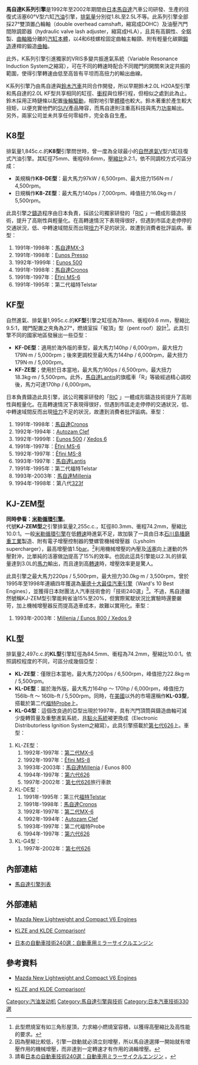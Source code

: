 {{noteTA
|T=zh-hans:马自达K系列发动机;zh-hk:萬事得K系列引擎;zh-tw:馬自達K系列引擎;
|1=zh-hans:马自达;zh-hk:萬事得;zh-tw:馬自達;
}}

'''馬自達K系列引擎'''是1992年至2002年期間由[[日本|日本]][[馬自達|馬自達]]汽車公司研發、生產的往復式活塞60°V型六缸[[汽油|汽油]]引擎，[[排氣量|排氣量]]分別從1.8L至2.5L不等。此系列引擎全部採27°雙頂置凸輪軸（double overhead camshaft，縮寫成DOHC）及油壓汽門間隙調節器（hydraulic valve lash adjuster，縮寫成HLA），且具有高鋼性、全鋁製、[[曲軸箱|曲軸箱]]分離的[[汽缸本體|汽缸本體]]，以4和6枝螺栓固定曲軸主軸頸、附有輕量化碳鋼[[鍛造|鍛造]]連桿的鍛造[[曲軸|曲軸]]。

此外，K系列引擎引進獨家的VRIS多變共振進氣系統（Variable Resonance Induction System之縮寫），可在不同的轉速時配合不同閥門的開關來決定共振的範圍，使得引擎轉速由低至高皆有平坦而高扭力的輸出曲線。

K系列引擎乃由馬自達與[[鈴木公司|鈴木汽車]]共同合作開發，所以早期鈴木2.0L H20A型引擎和馬自達的2.0L KF型共享相同的缸徑、[[衝程|衝程]]與位移行程，但相似之處到此為止。鈴木採用正時鏈條以配置[[後輪驅動|後輪驅動]]，相對地引擎[[體積|體積]]也較大。鈴木著重於產生較大扭矩，以便充實他們的[[运动型多用途车|SUV]]產品陣容，而馬自達則注重高科技與馬力[[功率|功率]]輸出。另外，兩家公司並未共享任何零組件，完全各自生產。

== K8型 ==
排氣量1,845c.c.的'''K8型'''引擎問世時，曾一度為全球最小的[[自然进气发动机|自然進氣]]V型六缸往復式汽油引擎。其缸徑75mm、衝程69.6mm，[[壓縮比|壓縮比]]9.2:1，依不同調校方式可區分成：
* 美規稱作'''K8-DE型'''：最大馬力97kW / 6,500rpm、最大扭力156N·m / 4,500rpm。
* 日規稱作'''K8-ZE型'''：最大馬力140ps / 7,000rpm、峰值扭力16.0kg·m / 5,500rpm。

此具引擎之[[鑄造|鑄造]]程序由日本{{link-ja|Ryobi公司|リョービ}}負責，採該公司獨家研發的「[http://www.ryobi-group.co.jp/projects/diecasting/guide04.html RIC] {{Wayback|url=http://www.ryobi-group.co.jp/projects/diecasting/guide04.html |date=20210119000321 }}」一體成形鑄造技術，提升了高剛性與輕量化。在高轉速情況下表現得很好，但遇到市區走走停停的交通狀況，低、中轉速域間反而出現[[扭力|扭力]]不足的狀況，故遭到消費者批評詬病。車型：
# 1991年-1998年：[[馬自達MX-3|馬自達MX-3]]
# 1991年-1998年：[[Eunos_Presso|Eunos Presso]]
# 1992年-1999年：[[Eunos_500|Eunos 500]]
# 1991年-1998年：[[馬自達Cronos|馬自達Cronos]]
# 1991年-1997年：[[Ẽfini_MS-6|Ẽfini MS-6]]
# 1991年-1995年：第二代福特Telstar

== KF型 ==
自然進氣、排氣量1,995c.c.的'''KF型'''引擎之缸徑為78mm、衝程69.6 mm，壓縮比9.5:1，閥門配置之夾角為27°，燃燒室採「稄頂」型（pent roof）設計<ref>此型燃燒室有如三角形屋頂，力求縮小燃燒室容積，以獲得高壓縮比及高性能的要求。</ref>。此具引擎不同的國家地區發展出一些亞型：
* '''KF-DE型'''：適用於海外版的車型，最大馬力140hp / 6,000rpm，最大扭力179N·m / 5,000rpm；後來更調校至最大馬力144hp / 6,000rpm，最大扭力179N·m / 5,000rpm。
* '''KF-ZE型'''；使用於日本當地，最大馬力160ps / 6,500rpm，最大扭力18.3kg·m / 5,500rpm。此外，[[馬自達Lantis|馬自達Lantis]]的旗艦車「R」等級經過精心調校後，馬力可達170hp / 6,000rpm。

日本{{link-ja|Ryobi公司|リョービ}}負責鑄造此具引擎，該公司獨家研發的「[http://www.ryobi-group.co.jp/projects/diecasting/guide04.html RIC] {{Wayback|url=http://www.ryobi-group.co.jp/projects/diecasting/guide04.html |date=20210119000321 }}」一體成形鑄造技術提升了高剛性與輕量化。在高轉速情況下表現得很好，但遇到市區走走停停的交通狀況，低、中轉速域間反而出現[[扭力|扭力]]不足的狀況，故遭到消費者批評詬病。車型：
# 1991年-1998年：[[馬自達Cronos|馬自達Cronos]]
# 1992年-1994年：[[Autozam_Clef|Autozam Clef]]
# 1992年-1999年：[[Eunos_500|Eunos 500]] / [[馬自達Xedos|Xedos 6]]
# 1991年-1997年：[[Ẽfini_MS-6|Ẽfini MS-6]]
# 1992年-1997年：[[Ẽfini_MS-8|Ẽfini MS-8]]
# 1993年-1997年：[[馬自達Lantis|馬自達Lantis]]
# 1991年-1995年：第二代福特Telstar
# 1993年-2003年：[[馬自達Millenia|馬自達Millenia]]
# 1994年-1998年：第八代[[馬自達323#323f_/_Lantis_/_323_Astina|323f]]

== KJ-ZEM型 ==
'''同時參看：[[米勒循環引擎|米勒循環引擎]]'''。<br>
代號'''KJ-ZEM型'''之引擎排氣量2,255c.c.，缸徑80.3mm、衝程74.2mm，壓縮比10.0:1。一般[[米勒循環引擎|米勒循環引擎]]在低[[每分鐘轉速|轉速]]時進氣不足，故加裝了一具由日本[[IHI|石川島播磨重工業]]製造、附有電子增壓控制器的雙螺管機械增壓器（Lysholm supercharger），最高增壓值1.5[[巴|bar]]。<ref>因為壓縮比較低，引擎一啟動就必須立刻增壓，所以馬自達選擇一開始就有增壓作用的機械增壓，而非達到一定轉速才有作用的渦輪增壓。</ref>利用機械增壓的內壓及[[活塞|活塞]]向上運動的外壓對沖，比單純的活塞做[[功|功]]提高了15%的效率。也因此這具引擎能以2.3L的排氣量達到3.0L的[[馬力|馬力]]輸出，而且達到高[[每分鐘轉速|轉速]]時，增壓效率更是驚人。

此具引擎之最大馬力220ps / 5,500rpm，最大扭力30.0kg·m / 3,500rpm，曾於1995年至1998年連續四年獲選為[[華德十大最佳汽車引擎|華德十大最佳汽車引擎]]（Ward's 10 Best Engines），並獲得日本財團法人汽車技術會的「技術240選」<ref>請看{{ja}}[http://www.jsae.or.jp/autotech/data/9-14.html 日本の自動車技術240選：自動車用ミラーサイクルエンジン] {{Wayback|url=http://www.jsae.or.jp/autotech/data/9-14.html |date=20130310183036 }}。</ref>。不過，馬自達雖然號稱KJ-ZEM型引擎能夠省油15%至20%，但實際駕駛狀況比實驗時還要嚴苛，加上機械增壓器反而提高造車成本，故難以實用化。車型：
# 1993年-2003年：[[馬自達Millenia|Millenia / Eunos 800 / Xedos 9]]

== KL型 ==
排氣量2,497c.c.的'''KL型'''引擎缸徑為84.5mm、衝程為74.2mm，壓縮比10.0:1。依照調校程度的不同，可區分成幾個亞型：
* '''KL-ZE型'''：僅限日本當地，最大馬力200ps / 6,500rpm，峰值扭力22.8kg·m / 5,500rpm。
* '''KL-DE型'''：屬於海外版，最大馬力164hp ～ 170hp / 6,000rpm，峰值扭力156lb-ft ～ 160lb-ft / 5,500rpm。同時，在[[美國|美國]]以外的市場還稱作'''KL-03型'''，搭載於第二代[[福特Probe|福特Probe]]上。
* '''KL-G4型'''：這個改良過的亞型出現於1997年，具有汽門頂筒與鑄造曲軸可減少旋轉質量及重整進氣系統，且[[點火系統|點火系統]]被更換成{{link-en|福特EDIS電子點火系統|Ford EDIS}}（Electronic Distributorless Ignition System之縮寫）。此具引擎搭載於[[馬自達626#第七代（GF/GW系　1997年-2002年）|第七代626]]上。車型：
# KL-ZE型：
## 1992年-1997年：[[馬自達MX-6#第二代（1992年至1997年）|第二代MX-6]]
## 1992年-1997年：[[Ẽfini_MS-8|Ẽfini MS-8]]
## 1993年-2003年：[[馬自達Millenia|馬自達Millenia]] / Eunos 800
## 1994年-1997年：[[馬自達626#第六代（CG系　1994年-1997年）|第六代626]]
## 1997年-2002年：[[馬自達626#第七代（GF/GW系　1997年-2002年）|第七代626]]旅行車款
# KL-DE型：
## 1991年-1995年：第三代[[福特Telstar|福特Telstar]]
## 1991年-1998年：[[馬自達Cronos|馬自達Cronos]]
## 1992年-1997年：[[馬自達MX-6#第二代（1992年至1997年）|第二代MX-6]]
## 1992年-1994年：[[Autozam_Clef|Autozam Clef]]
## 1993年-1997年：第二代福特Probe
## 1994年-1997年：[[馬自達626#第六代（CG系　1994年-1997年）|第六代626]]
# KL-G4型：
## 1997年-2002年：[[馬自達626#第七代（GF/GW系　1997年-2002年）|第七代626]]

== 內部連結 ==
* [[馬自達引擎列表|馬自達引擎列表]]

== 外部連結 ==
* {{en}}[http://www.tsentraal.ee/mx6/engine/SAE920677.htm Mazda New Lightweight and Compact V6 Engines] {{Wayback|url=http://www.tsentraal.ee/mx6/engine/SAE920677.htm |date=20201203074352 }}
* {{en}}[https://www.webcitation.org/query?url=http://www.geocities.com/viv95pgt/klze.html&date=2009-10-25+23:59:45 KLZE and KLDE Comparison!]
* {{ja}}[https://web.archive.org/web/20130310183036/http://jsae.or.jp/autotech/data/9-14.html 日本の自動車技術240選：自動車用ミラーサイクルエンジン]

== 參考資料 ==
* {{en}}[http://www.tsentraal.ee/mx6/engine/SAE920677.htm Mazda New Lightweight and Compact V6 Engines] {{Wayback|url=http://www.tsentraal.ee/mx6/engine/SAE920677.htm |date=20201203074352 }}
* {{en}}[https://www.webcitation.org/query?url=http://www.geocities.com/viv95pgt/klze.html&date=2009-10-25+23:59:45 KLZE and KLDE Comparison!]
{{Reflist}}

[[Category:汽油发动机|Category:汽油发动机]]
[[Category:馬自達引擎與技術|Category:馬自達引擎與技術]]
[[Category:日本汽車技術330選|Category:日本汽車技術330選]]